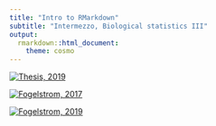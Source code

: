 ```yaml
---
title: "Intro to RMarkdown"
subtitle: "Intermezzo, Biological statistics III"
output:
  rmarkdown::html_document:
    theme: cosmo
---
```


[![Thesis, 2019](Publication_files/Thesis_front.png)](http://urn.kb.se.ezp.sub.su.se/resolve?urn=urn:nbn:se:su:diva-170360)


[![Fogelstrom, 2017](Publication_files/PlantHerbivoreSync.png)](https://esajournals-onlinelibrary-wiley-com.ezp.sub.su.se/doi/full/10.1002/ecy.1676)



[![Fogelstrom, 2019](Publication_files/PhenGenSel.png)](https://besjournals-onlinelibrary-wiley-com.ezp.sub.su.se/doi/full/10.1111/1365-2745.13240)
